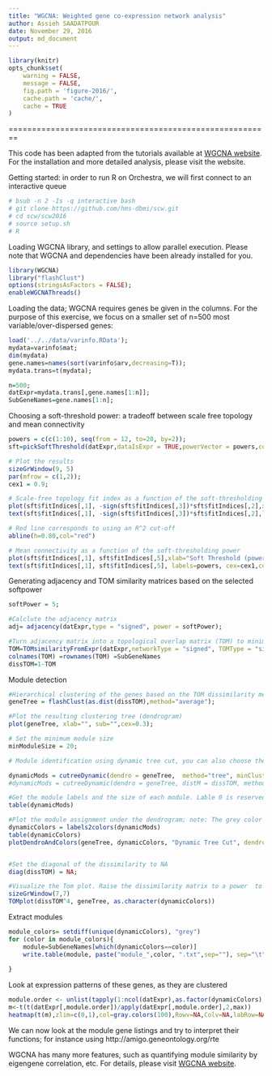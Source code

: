 ```yaml
---
title: "WGCNA: Weighted gene co-expression network analysis"
author: Assieh SAADATPOUR
date: November 29, 2016
output: md_document
---
```


```r
library(knitr)
opts_chunk$set(
    warning = FALSE,
    message = FALSE,
    fig.path = 'figure-2016/',
    cache.path = 'cache/',
    cache = TRUE
)
```

========================================================


This code has been adapted from the tutorials available at [WGCNA website](http://labs.genetics.ucla.edu/horvath/CoexpressionNetwork/Rpackages/WGCNA/). For the installation and more detailed analysis, please visit the website.


Getting started: in order to run R on Orchestra, we will first connect to an interactive queue

```r
# bsub -n 2 -Is -q interactive bash
# git clone https://github.com/hms-dbmi/scw.git
# cd scw/scw2016
# source setup.sh
# R
```


Loading WGCNA library, and settings to allow parallel execution. Please note that WGCNA and dependencies have been already installed for you.


```r

library(WGCNA)
library("flashClust")
options(stringsAsFactors = FALSE);
enableWGCNAThreads()

```


Loading the data;
WGCNA requires genes be given in the columns. For the purpose of this exercise, we focus on a smaller set of n=500 most variable/over-dispersed genes:



```r
load('../../data/varinfo.RData');
mydata=varinfo$mat;
dim(mydata)
gene.names=names(sort(varinfo$arv,decreasing=T));
mydata.trans=t(mydata);

n=500;
datExpr=mydata.trans[,gene.names[1:n]];
SubGeneNames=gene.names[1:n];

```


Choosing a soft-threshold power: a tradeoff between scale free topology and mean connectivity


```r

powers = c(c(1:10), seq(from = 12, to=20, by=2));
sft=pickSoftThreshold(datExpr,dataIsExpr = TRUE,powerVector = powers,corFnc = cor,corOptions = list(use = 'p'),networkType = "signed")

# Plot the results
sizeGrWindow(9, 5)
par(mfrow = c(1,2));
cex1 = 0.9;

# Scale-free topology fit index as a function of the soft-thresholding power
plot(sft$fitIndices[,1], -sign(sft$fitIndices[,3])*sft$fitIndices[,2],xlab="Soft Threshold (power)",ylab="Scale Free Topology Model Fit, signed R^2",type="n", main = paste("Scale independence"));
text(sft$fitIndices[,1], -sign(sft$fitIndices[,3])*sft$fitIndices[,2],labels=powers,cex=cex1,col="red");

# Red line corresponds to using an R^2 cut-off
abline(h=0.80,col="red")

# Mean connectivity as a function of the soft-thresholding power
plot(sft$fitIndices[,1], sft$fitIndices[,5],xlab="Soft Threshold (power)",ylab="Mean Connectivity", type="n",main = paste("Mean connectivity"))
text(sft$fitIndices[,1], sft$fitIndices[,5], labels=powers, cex=cex1,col="red")

```


Generating adjacency and TOM similarity matrices based on the selected softpower


```r

softPower = 5;

#Calclute the adjacency matrix
adj= adjacency(datExpr,type = "signed", power = softPower);

#Turn adjacency matrix into a topological overlap matrix (TOM) to minimize the effects of noise and spurious associations
TOM=TOMsimilarityFromExpr(datExpr,networkType = "signed", TOMType = "signed", power = softPower);
colnames(TOM) =rownames(TOM) =SubGeneNames
dissTOM=1-TOM
```


Module detection


```r

#Hierarchical clustering of the genes based on the TOM dissimilarity measure
geneTree = flashClust(as.dist(dissTOM),method="average");

#Plot the resulting clustering tree (dendrogram)
plot(geneTree, xlab="", sub="",cex=0.3);

# Set the minimum module size
minModuleSize = 20;

# Module identification using dynamic tree cut, you can also choose the hybrid method

dynamicMods = cutreeDynamic(dendro = geneTree,  method="tree", minClusterSize = minModuleSize);
#dynamicMods = cutreeDynamic(dendro = geneTree, distM = dissTOM, method="hybrid", deepSplit = 2, pamRespectsDendro = FALSE, minClusterSize = minModuleSize);

#Get the module labels and the size of each module. Lable 0 is reserved for unassigned genes
table(dynamicMods)

#Plot the module assignment under the dendrogram; note: The grey color is reserved for unassigned genes
dynamicColors = labels2colors(dynamicMods)
table(dynamicColors)
plotDendroAndColors(geneTree, dynamicColors, "Dynamic Tree Cut", dendroLabels = FALSE, hang = 0.03, addGuide = TRUE, guideHang = 0.05, main = "Gene dendrogram and module colors")


#Set the diagonal of the dissimilarity to NA 
diag(dissTOM) = NA;

#Visualize the Tom plot. Raise the dissimilarity matrix to a power  to bring out the module structure
sizeGrWindow(7,7)
TOMplot(dissTOM^4, geneTree, as.character(dynamicColors))

```

Extract modules

```r

module_colors= setdiff(unique(dynamicColors), "grey")
for (color in module_colors){
    module=SubGeneNames[which(dynamicColors==color)]
    write.table(module, paste("module_",color, ".txt",sep=""), sep="\t", row.names=FALSE, col.names=FALSE,quote=FALSE)
    
}
```

Look at expression patterns of these genes, as they are clustered

```r

module.order <- unlist(tapply(1:ncol(datExpr),as.factor(dynamicColors),I))
m<-t(t(datExpr[,module.order])/apply(datExpr[,module.order],2,max))
heatmap(t(m),zlim=c(0,1),col=gray.colors(100),Rowv=NA,Colv=NA,labRow=NA,scale="none",RowSideColors=dynamicColors[module.order])

```

We can now look at the module gene listings and try to interpret their functions; for instance using http://amigo.geneontology.org/rte



WGCNA has many more features, such as quantifying module similarity by eigengene correlation, etc. For details, please visit [WGCNA website](http://labs.genetics.ucla.edu/horvath/CoexpressionNetwork/Rpackages/WGCNA/).
